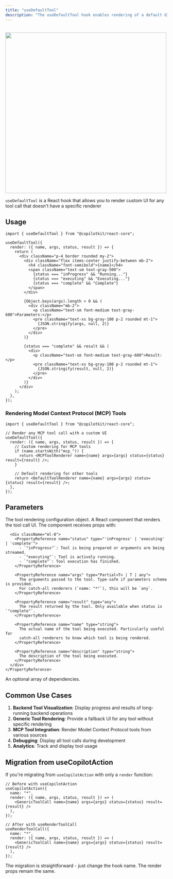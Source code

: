 ```yaml
---
title: "useDefaultTool"
description: "The useDefaultTool hook enables rendering of a default UI which catches and tool that does not have a specific renderer."
---
```


<br />
<img src="https://cdn.copilotkit.ai/docs/copilotkit/images/render-tool-call/tool-call-example.gif" width="500" />

`useDefaultTool` is a React hook that allows you to render custom UI for any tool
call that doesn't have a specific renderer

## Usage

```tsx
import { useDefaultTool } from "@copilotkit/react-core";

useDefaultTool({
  render: ({ name, args, status, result }) => {
    return (
      <div className="p-4 border rounded my-2">
        <div className="flex items-center justify-between mb-2">
          <h4 className="font-semibold">{name}</h4>
          <span className="text-sm text-gray-500">
            {status === "inProgress" && "Running..."}
            {status === "executing" && "Executing..."}
            {status === "complete" && "Complete"}
          </span>
        </div>
        
        {Object.keys(args).length > 0 && (
          <div className="mb-2">
            <p className="text-sm font-medium text-gray-600">Parameters:</p>
            <pre className="text-xs bg-gray-100 p-2 rounded mt-1">
              {JSON.stringify(args, null, 2)}
            </pre>
          </div>
        )}
        
        {status === "complete" && result && (
          <div>
            <p className="text-sm font-medium text-gray-600">Result:</p>
            <pre className="text-xs bg-gray-100 p-2 rounded mt-1">
              {JSON.stringify(result, null, 2)}
            </pre>
          </div>
        )}
      </div>
    );
  },
});
```

### Rendering Model Context Protocol (MCP) Tools

```tsx
import { useDefaultTool } from "@copilotkit/react-core";

// Render any MCP tool call with a custom UI
useDefaultTool({
  render: ({ name, args, status, result }) => {
    // Custom rendering for MCP tools
    if (name.startsWith("mcp_")) {
      return <MCPToolRenderer name={name} args={args} status={status} result={result} />;
    }
    
    // Default rendering for other tools
    return <DefaultToolRenderer name={name} args={args} status={status} result={result} />;
  },
});
```

## Parameters

<PropertyReference name="tool" type="ReactRenderToolCall<T>" required>
  The tool rendering configuration object.
    <PropertyReference name="render" type="React.ComponentType<RenderProps>">
      A React component that renders the tool call UI. The component receives props with:
      
      <div className="ml-8">
        <PropertyReference name="status" type="'inProgress' | 'executing' | 'complete'">
          - `"inProgress"`: Tool is being prepared or arguments are being streamed.
          - `"executing"`: Tool is actively running.
          - `"complete"`: Tool execution has finished.
        </PropertyReference>

        <PropertyReference name="args" type="Partial<T> | T | any">
          The arguments passed to the tool. Type-safe if parameters schema is provided.
          For catch-all renderers (`name: "*"`), this will be `any`.
        </PropertyReference>

        <PropertyReference name="result" type="any">
          The result returned by the tool. Only available when status is `"complete"`.
        </PropertyReference>

        <PropertyReference name="name" type="string">
          The actual name of the tool being executed. Particularly useful for
          catch-all renderers to know which tool is being rendered.
        </PropertyReference>

        <PropertyReference name="description" type="string">
          The description of the tool being executed.
        </PropertyReference>
      </div>
    </PropertyReference>
</PropertyReference>

<PropertyReference name="dependencies" type="any[]">
  An optional array of dependencies.
</PropertyReference>

## Common Use Cases

1. **Backend Tool Visualization**: Display progress and results of long-running backend operations
2. **Generic Tool Rendering**: Provide a fallback UI for any tool without specific rendering
3. **MCP Tool Integration**: Render Model Context Protocol tools from various sources
4. **Debugging**: Display all tool calls during development
5. **Analytics**: Track and display tool usage

## Migration from useCopilotAction

If you're migrating from `useCopilotAction` with only a `render` function:

```tsx
// Before with useCopilotAction
useCopilotAction({
  name: "*",
  render: ({ name, args, status, result }) => (
    <GenericToolCall name={name} args={args} status={status} result={result} />
  ),
});

// After with useRenderToolCall
useRenderToolCall({
  name: "*",
  render: ({ name, args, status, result }) => (
    <GenericToolCall name={name} args={args} status={status} result={result} />
  ),
});
```

The migration is straightforward - just change the hook name. The render props remain the same.